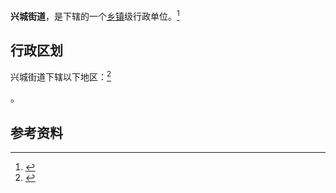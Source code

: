 {{中国乡级行政区|37/04/03/003/000}}

'''兴城街道'''，是{{PRC admin/fullname|37/04/03/003/000|3}}下辖的一个[[乡镇|乡镇]]级行政单位。<ref>{{PRC admin/ref sgc|{{PRC admin/parent|37/04/03/003/000}}}}</ref>

== 行政区划 ==

兴城街道下辖以下地区：<ref>{{PRC admin/ref sgc|37/04/03/003/000}}</ref>

{{PRC admin/children|37/04/03/003/000}}。

== 参考资料 ==

{{reflist}}

{{行政区划小作品}}
{{PRC admin/navcat|37/04/03/003/000}}